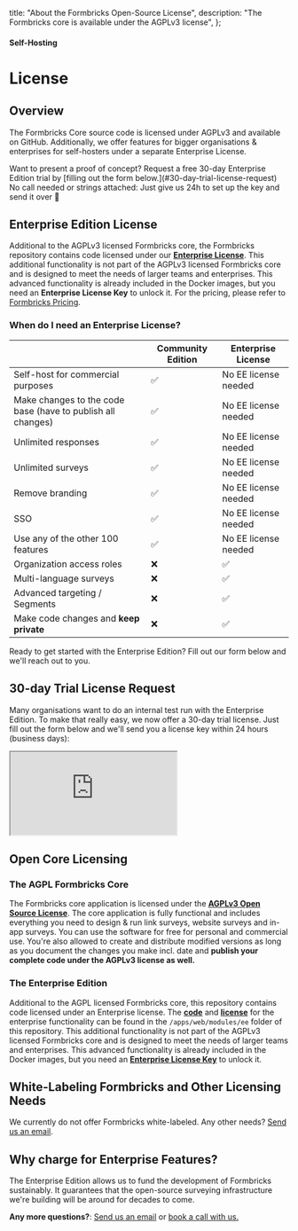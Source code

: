   title: "About the Formbricks Open-Source License",
  description: "The Formbricks core is available under the AGPLv3 license",
};

#### Self-Hosting

# License

## Overview

The Formbricks Core source code is licensed under AGPLv3 and available on GitHub. Additionally, we offer features for bigger organisations & enterprises for self-hosters under a separate Enterprise License.

<Note>
  Want to present a proof of concept? Request a free 30-day Enterprise Edition trial by [filling out the form
  below.](#30-day-trial-license-request) No call needed or strings attached: Just give us 24h to set up the
  key and send it over 🤙
</Note>

## Enterprise Edition License

Additional to the AGPLv3 licensed Formbricks core, the Formbricks repository contains code licensed under our **[Enterprise License](https://github.com/formbricks/formbricks/blob/main/apps/web/modules/ee/LICENSE)**. This additional functionality is not part of the AGPLv3 licensed Formbricks core and is designed to meet the needs of larger teams and enterprises. This advanced functionality is already included in the Docker images, but you need an **Enterprise License Key** to unlock it. For the pricing, please refer to [Formbricks Pricing](https://formbricks.com/pricing).

### When do I need an Enterprise License?

|                                                             | Community Edition | Enterprise License   |
| ----------------------------------------------------------- | ----------------- | -------------------- |
| Self-host for commercial purposes                           | ✅                | No EE license needed |
| Make changes to the code base (have to publish all changes) | ✅                | No EE license needed |
| Unlimited responses                                         | ✅                | No EE license needed |
| Unlimited surveys                                           | ✅                | No EE license needed |
| Remove branding                                             | ✅                | No EE license needed |
| SSO                                                         | ✅                | No EE license needed |
| Use any of the other 100 features                           | ✅                | No EE license needed |
| Organization access roles                                   | ❌                | ✅                   |
| Multi-language surveys                                      | ❌                | ✅                   |
| Advanced targeting / Segments                               | ❌                | ✅                   |
| Make code changes and **keep private**                      | ❌                | ✅                   |

Ready to get started with the Enterprise Edition? Fill out our form below and we'll reach out to you.

## 30-day Trial License Request

Many organisations want to do an internal test run with the Enterprise Edition. To make that really easy, we now offer a 30-day trial license. Just fill out the form below and we'll send you a license key within 24 hours (business days):

<div
  style={{
    position: "relative",
    height: "100vh",
    maxHeight: "100vh",
    overflow: "auto",
    borderRadius: "12px",
  }}>
  <iframe
    src="https://app.formbricks.com/s/clvupq3y205i5yrm3sm9v1xt5"
    style={{ position: "absolute", left: 0, top: 0, width: "100%", height: "100%", border: 0 }}></iframe>
</div>

## Open Core Licensing

### The AGPL Formbricks Core

The Formbricks core application is licensed under the **[AGPLv3 Open Source License](https://github.com/formbricks/formbricks/blob/main/LICENSE)**. The core application is fully functional and includes everything you need to design & run link surveys, website surveys and in-app surveys. You can use the software for free for personal and commercial use. You're also allowed to create and distribute modified versions as long as you document the changes you make incl. date and **publish your complete code under the AGPLv3 license as well.**

### The Enterprise Edition

Additional to the AGPL licensed Formbricks core, this repository contains code licensed under an Enterprise license. The **[code](https://github.com/formbricks/formbricks/tree/main/apps/web/modules/ee)** and **[license](https://github.com/formbricks/formbricks/blob/main/apps/web/modules/ee/LICENSE)** for the enterprise functionality can be found in the `/apps/web/modules/ee` folder of this repository. This additional functionality is not part of the AGPLv3 licensed Formbricks core and is designed to meet the needs of larger teams and enterprises. This advanced functionality is already included in the Docker images, but you need an **[Enterprise License Key](https://formbricks.com/docs/self-hosting/enterprise)** to unlock it.

## White-Labeling Formbricks and Other Licensing Needs

We currently do not offer Formbricks white-labeled. Any other needs? [Send us an email](mailto:hola@formbricks.com).

## Why charge for Enterprise Features?

The Enterprise Edition allows us to fund the development of Formbricks sustainably. It guarantees that the open-source surveying infrastructure we're building will be around for decades to come.

**Any more questions?**: [Send us an email](mailto:johannes@formbricks.com) or [book a call with us.](https://cal.com/johannes/license)
